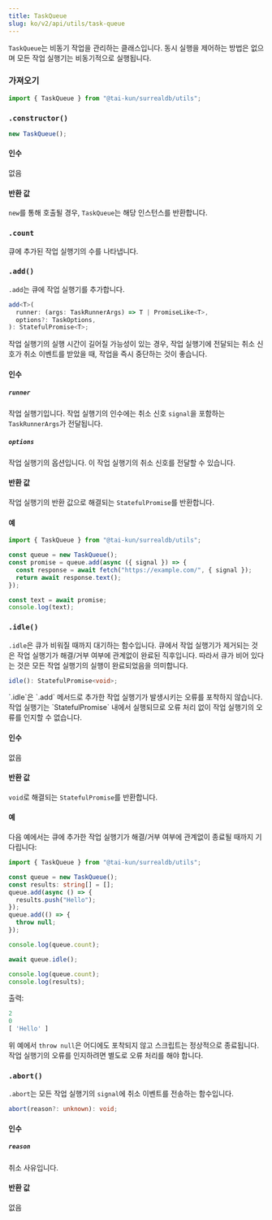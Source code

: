 ```yaml
---
title: TaskQueue
slug: ko/v2/api/utils/task-queue
---
```



`TaskQueue`는 비동기 작업을 관리하는 클래스입니다. 동시 실행을 제어하는 방법은 없으며 모든 작업 실행기는 비동기적으로 실행됩니다.

### 가져오기

```ts
import { TaskQueue } from "@tai-kun/surrealdb/utils";
```

### `.constructor()`

```ts
new TaskQueue();
```

#### 인수

없음

#### 반환 값

`new`를 통해 호출될 경우, `TaskQueue`는 해당 인스턴스를 반환합니다.

### `.count` <Badge variant="instance" /><Badge variant="property" /><Badge variant="readonly" />

큐에 추가된 작업 실행기의 수를 나타냅니다.

### `.add()` <Badge variant="instance" /><Badge variant="method" />

`.add`는 큐에 작업 실행기를 추가합니다.

```ts
add<T>(
  runner: (args: TaskRunnerArgs) => T | PromiseLike<T>,
  options?: TaskOptions,
): StatefulPromise<T>;
```

<Aside type="caution">
  작업 실행기의 실행 시간이 길어질 가능성이 있는 경우, 작업 실행기에 전달되는 취소 신호가 취소 이벤트를 받았을 때, 작업을 즉시 중단하는 것이 좋습니다.
</Aside>

#### 인수

##### `runner`

작업 실행기입니다. 작업 실행기의 인수에는 취소 신호 `signal`을 포함하는 `TaskRunnerArgs`가 전달됩니다.

##### `options`

작업 실행기의 옵션입니다. 이 작업 실행기의 취소 신호를 전달할 수 있습니다.

#### 반환 값

작업 실행기의 반환 값으로 해결되는 `StatefulPromise`를 반환합니다.

#### 예

```ts
import { TaskQueue } from "@tai-kun/surrealdb/utils";

const queue = new TaskQueue();
const promise = queue.add(async ({ signal }) => {
  const response = await fetch("https://example.com/", { signal });
  return await response.text();
});

const text = await promise;
console.log(text);
```

### `.idle()` <Badge variant="instance" /><Badge variant="method" />

`.idle`은 큐가 비워질 때까지 대기하는 함수입니다. 큐에서 작업 실행기가 제거되는 것은 작업 실행기가 해결/거부 여부에 관계없이 완료된 직후입니다. 따라서 큐가 비어 있다는 것은 모든 작업 실행기의 실행이 완료되었음을 의미합니다.

```ts
idle(): StatefulPromise<void>;
```

<Aside type="caution">
  `.idle`은 `.add` 메서드로 추가한 작업 실행기가 발생시키는 오류를 포착하지 않습니다. 작업 실행기는 `StatefulPromise` 내에서 실행되므로 오류 처리 없이 작업 실행기의 오류를 인지할 수 없습니다.
</Aside>

#### 인수

없음

#### 반환 값

`void`로 해결되는 `StatefulPromise`를 반환합니다.

#### 예

다음 예에서는 큐에 추가한 작업 실행기가 해결/거부 여부에 관계없이 종료될 때까지 기다립니다:

```ts
import { TaskQueue } from "@tai-kun/surrealdb/utils";

const queue = new TaskQueue();
const results: string[] = [];
queue.add(async () => {
  results.push("Hello");
});
queue.add(() => {
  throw null;
});

console.log(queue.count);

await queue.idle();

console.log(queue.count);
console.log(results);
```

출력:

```js
2
0
[ 'Hello' ]
```

위 예에서 `throw null`은 어디에도 포착되지 않고 스크립트는 정상적으로 종료됩니다. 작업 실행기의 오류를 인지하려면 별도로 오류 처리를 해야 합니다.

### `.abort()` <Badge variant="instance" /><Badge variant="method" />

`.abort`는 모든 작업 실행기의 `signal`에 취소 이벤트를 전송하는 함수입니다.

```ts
abort(reason?: unknown): void;
```

#### 인수

##### `reason`

취소 사유입니다.

#### 반환 값

없음
